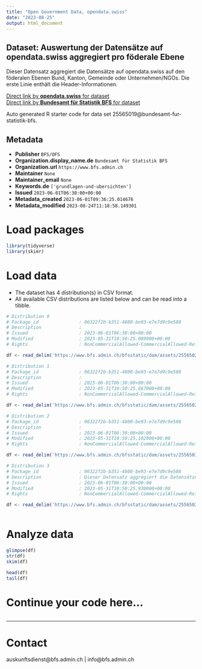 ```yaml
---
title: "Open Government Data, opendata.swiss"
date: "2023-08-25"
output: html_document
---
```


## Dataset: Auswertung der Datensätze auf opendata.swiss aggregiert pro föderale Ebene

Dieser Datensatz aggregiert die Datensätze auf opendata.swiss auf den föderalen Ebenen Bund, Kanton, Gemeinde oder Unternehmen/NGOs. Die erste Linie enthält die Header-Informationen.

[Direct link by **opendata.swiss** for dataset](https://opendata.swiss/de/dataset/auswertung-der-datensatze-auf-opendata-swiss-aggregiert-pro-foderale-ebene1)<br>
[Direct link by **Bundesamt für Statistik BFS** for dataset](https://www.bfs.admin.ch/asset/de/ts-d-00.02-OGD-04)

Auto generated R starter code for data set 25565019@bundesamt-fur-statistik-bfs.

## Metadata

- **Publisher** `BFS/OFS`
- **Organization.display_name.de** `Bundesamt für Statistik BFS`
- **Organization.url** `https://www.bfs.admin.ch`
- **Maintainer** `None`
- **Maintainer_email** `None`
- **Keywords.de** `['grundlagen-und-ubersichten']`
- **Issued** `2023-06-01T06:30:00+00:00`
- **Metadata_created** `2023-06-01T09:36:25.014676`
- **Metadata_modified** `2023-08-24T11:18:58.149301`


# Load packages

```r

library(tidyverse)
library(skimr)

```

# Load data

-   The dataset has 4 distribution(s) in CSV format.
-   All available CSV distributions are listed below and can be read into a tibble.

```r

# Distribution 0
# Package_id               : 06322f2b-b351-4800-be93-e7e7d9c9e508
# Description              : 
# Issued                   : 2023-06-01T06:30:00+00:00
# Modified                 : 2023-05-31T10:50:25.089000+00:00
# Rights                   : NonCommercialAllowed-CommercialAllowed-ReferenceNotRequired

df <- read_delim('https://www.bfs.admin.ch/bfsstatic/dam/assets/25565026/master')

# Distribution 1
# Package_id               : 06322f2b-b351-4800-be93-e7e7d9c9e508
# Description              : 
# Issued                   : 2023-06-01T06:30:00+00:00
# Modified                 : 2023-05-31T10:50:25.667000+00:00
# Rights                   : NonCommercialAllowed-CommercialAllowed-ReferenceNotRequired

df <- read_delim('https://www.bfs.admin.ch/bfsstatic/dam/assets/25565029/master')

# Distribution 2
# Package_id               : 06322f2b-b351-4800-be93-e7e7d9c9e508
# Description              : 
# Issued                   : 2023-06-01T06:30:00+00:00
# Modified                 : 2023-05-31T10:50:25.102000+00:00
# Rights                   : NonCommercialAllowed-CommercialAllowed-ReferenceNotRequired

df <- read_delim('https://www.bfs.admin.ch/bfsstatic/dam/assets/25565032/master')

# Distribution 3
# Package_id               : 06322f2b-b351-4800-be93-e7e7d9c9e508
# Description              : Dieser Datensatz aggregiert die Datensätze auf opendata.swiss auf den föderalen Ebenen Bund, Kanton, Gemeinde oder Unternehmen/NGOs. Die erste Linie enthält die Header-Informationen.
# Issued                   : 2023-06-01T06:30:00+00:00
# Modified                 : 2023-05-31T10:50:25.930000+00:00
# Rights                   : NonCommercialAllowed-CommercialAllowed-ReferenceNotRequired

df <- read_delim('https://www.bfs.admin.ch/bfsstatic/dam/assets/25565023/master')



```

# Analyze data

```r

glimpse(df)
str(df)
skim(df)

head(df)
tail(df)

```

# Continue your code here...

```r

```

------------------------------------------------------------------------

# Contact

auskunftsdienst@bfs.admin.ch | info@bfs.admin.ch

